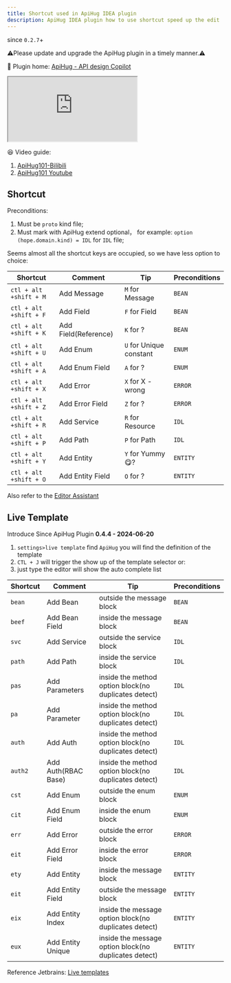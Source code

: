 ```yaml
---
title: Shortcut used in ApiHug IDEA plugin
description: ApiHug IDEA plugin how to use shortcut speed up the edit
---
```


since `0.2.7`+

⚠️Please update and upgrade the ApiHug plugin in a timely manner.⚠️

💝 Plugin home: [ApiHug - API design Copilot](https://plugins.jetbrains.com/plugin/23534-apihug--api-design-copilot)

<div>
  <iframe
    src="https://plugins.jetbrains.com/embeddable/install/23534"
    border="0"
    height={'48px'}
    allow="accelerometer; autoplay; clipboard-write; encrypted-media; gyroscope; picture-in-picture"
    allowFullScreen
  ></iframe>
</div>

😆 Video guide:

1. [ApiHug101-Bilibili](https://space.bilibili.com/666522636)
2. [ApiHug101 Youtube](https://youtube.com/@ApiHug?si=C1yw0poHA01zbmyj)


## Shortcut

Preconditions:
1. Must be `proto` kind file;
2. Must mark with ApiHug extend optional， for example: `option (hope.domain.kind) = IDL` for `IDL` file;

Seems almost all the shortcut keys are occupied, so we have less option to choice:

| Shortcut               | Comment              | Tip                     | Preconditions |
|------------------------|----------------------|-------------------------|---------------|
| `ctl + alt +shift + M` | Add Message          | `M` for Message         | `BEAN`        |
| `ctl + alt +shift + F` | Add Field            | `F` for Field           | `BEAN`        |
| `ctl + alt +shift + K` | Add Field(Reference) | `K` for ?               | `BEAN`        |
| `ctl + alt +shift + U` | Add Enum             | `U` for Unique constant | `ENUM`        |
| `ctl + alt +shift + A` | Add Enum Field       | `A` for ?               | `ENUM`        |
| `ctl + alt +shift + X` | Add Error            | `X` for X - wrong       | `ERROR`       |
| `ctl + alt +shift + Z` | Add Error Field      | `Z` for ?               | `ERROR`       |
| `ctl + alt +shift + R` | Add Service          | `R` for Resource        | `IDL`         |
| `ctl + alt +shift + P` | Add Path             | `P` for Path            | `IDL`         |
| `ctl + alt +shift + Y` | Add Entity           | `Y` for Yummy 😋?       | `ENTITY`      |
| `ctl + alt +shift + O` | Add Entity Field     | `O` for ?               | `ENTITY`      |

Also refer to the [Editor Assistant](/docs/idea/015-editor)

## Live Template

Introduce Since ApiHug Plugin **0.4.4 -  2024-06-20**

1. `settings>live template` find `ApiHug` you will find the definition of the template
2. `CTL + J` will trigger the show up of the template selector or:
3.  just type the editor will show the auto complete list

| Shortcut | Comment             | Tip                                                   | Preconditions |
|----------|---------------------|-------------------------------------------------------|---------------|
| `bean`   | Add Bean            | outside the message block                             | `BEAN`        |
| `beef`   | Add Bean Field      | inside the message block                              | `BEAN`        |
| `svc`    | Add Service         | outside the service block                             | `IDL`         |
| `path`   | Add Path            | inside the service block                              | `IDL`         |
| `pas`    | Add Parameters      | inside the method option block(no duplicates detect)  | `IDL`         |
| `pa`     | Add Parameter       | inside the method option block(no duplicates detect)  | `IDL`         |
| `auth`   | Add Auth            | inside the method option block(no duplicates detect)  | `IDL`         |
| `auth2`  | Add Auth(RBAC Base) | inside the method option block(no duplicates detect)  | `IDL`         |
| `cst`    | Add Enum            | outside the enum block                                | `ENUM`        |
| `cit`    | Add Enum Field      | inside the enum block                                 | `ENUM`        |
| `err`    | Add Error           | outside the error block                               | `ERROR`       |
| `eit`    | Add Error Field     | inside the error block                                | `ERROR`       |
| `ety`    | Add Entity          | inside the message block                              | `ENTITY`      |
| `eit`    | Add Entity Field    | outside the message block                             | `ENTITY`      |
| `eix`    | Add Entity Index    | inside the message option block(no duplicates detect) | `ENTITY`      |
| `eux`    | Add Entity Unique   | inside the message option block(no duplicates detect) | `ENTITY`      |

Reference Jetbrains: [Live templates](https://www.jetbrains.com/help/idea/using-live-templates.html)
